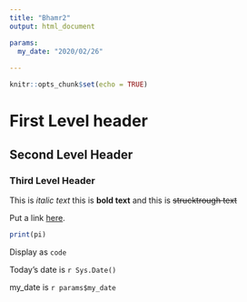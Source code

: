 ```yaml
---
title: "Bhamr2"
output: html_document

params:
  my_date: "2020/02/26"
  
---
```


```r
knitr::opts_chunk$set(echo = TRUE)
```

# First Level header

## Second Level Header

### Third Level Header

This is _italic text_ this is **bold text** and this is ~~strucktrough text~~

Put a link [here](http://www.rstudio.com).

```r
print(pi)
```

Display as `code`

Today's date is `r Sys.Date()`

my_date is `r params$my_date`